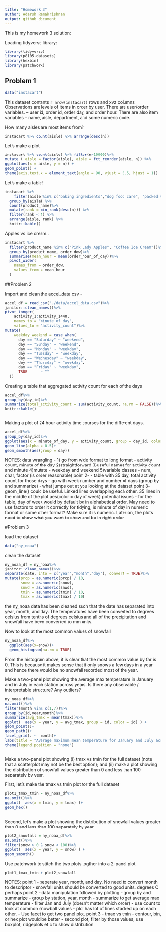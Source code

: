 ```yaml
---
title: "Homework 3"
author: Adarsh Ramakrishnan
output: github_document
---
```


This is my homework 3 solution:


Loading tidyverse library:

```r
library(tidyverse)
library(p8105.datasets)
library(hexbin)
library(patchwork)
```


## Problem 1

```r
data("instacart")
```

This dataset contants `r nrow(instacart)` rows and xyz columns
Observations are levels of items in order by user. There are user/order variables. -- user id, order id, order day, and order hour. There are also item variables -- name, aisle, department, and some numeric code. 

How many aisles are most items from?

```r
instacart %>% count(aisle) %>% arrange(desc(n))
```

Let's make a plot

```r
instacart %>% count(aisle) %>% filter(n>10000)%>%
mutate ( aisle = factor(aisle), aisle = fct_reorder(aisle, n)) %>%
ggplot(aes(x = aisle, y = n)) + 
geom_point() + 
theme(axis.text.x = element_text(angle = 90, vjust = 0.5, hjust = 1))
```

Let's make a table!

```r
instacart %>%
    filter(aisle %in% c("baking ingredients","dog food care", "packed vegetable fruits"))%>%
  group_by(aisle) %>%
  count(product_name)%>%
  mutate(rank = min_rank(desc(n))) %>%
  filter(rank < 4) %>%
  arrange(aisle, rank) %>%
  knitr::kable()
```

Apples vs ice cream..

```r
instacart %>%
  filter(product_name %in% c("Pink Lady Apples", "Coffee Ice Cream"))%>%
  group_by(product_name, order_dow)%>%
  summarise(mean_hour = mean(order_hour_of_day))%>%
  pivot_wider(
    names_from = order_dow,
    values_from = mean_hour
  )
```


##Problem 2

Import and clean the accel_data csv - 
```r
accel_df = read_csv("./data/accel_data.csv")%>% 
janitor::clean_names()%>%
pivot_longer(
    activity_1:activity_1440,
    names_to = "minute_of_day",
    values_to = "activity_count")%>%
mutate(
    weekday_weekend = case_when(
      day == "Saturday" ~ "weekend",
      day == "Sunday" ~ "weekend",
      day == "Monday" ~ "weekday",
      day == "Tuesday" ~ "weekday",
      day == "Wednesday" ~ "weekday",
      day == "Thursday" ~ "weekday",
      day == "Friday" ~ "weekday",
      TRUE      ~ ""
  ))
```

Creating a table that aggregated activity count for each of the days 

```r
accel_df%>%
group_by(day_id)%>%
summarize(total_activity_count = sum(activity_count, na.rm = FALSE))%>%
knitr::kable()
  
```
Making a plot of 24 hour activity time courses for the different days.

```r
accel_df%>%
group_by(day_id)%>%
ggplot(aes(x = minute_of_day, y = activity_count, group = day_id, color = day))+
geom_line(alpha = 0.5)+
geom_smooth(aes(group = day))
```

NOTES:
data wrangling - 
1) go from wide format to long format - activity count, minute of the day
2)straightforward
3)useful names for activity count and minute
4)mutate - weekday and weekend
5)variable classes - num, char, factor (is order reasonable)
point 2-
- table with 35 day, total activity count for those days 
- go with week number and number of days
(group by and summarize)
- what jumps out at you looking at the dataset
point 3-
geom_line() could be useful. Linked lines overlapping each other. 35 lines in the middle of the plot 
aes(color = day of week)
potential issues - 
for the table, day of week would by default be in alphabetical order. May need to use factors to order it correctly 
for tidying, is minute of day in numeric format or some other format? Make sure it is numeric. Later on, the plots need to show what you want to show and be in right order

#Problem 3

load the dataset

```r
data("ny_noaa")
```

clean the dataset

```r
ny_noaa_df = ny_noaa%>% 
janitor::clean_names()%>% 
separate(date, into = c("year","month","day"), convert = TRUE)%>%
mutate(prcp = as.numeric(prcp) / 10,
       snow = as.numeric(snow),
       snwd = as.numeric(snwd),
       tmin = as.numeric(tmin) / 10,
       tmax = as.numeric(tmax) / 10)
```

the ny_noaa data has been cleaned such that the date has separated into year, month, and day. The temperatures have been converted to degrees celsius from tenths of degrees celsius and all of the precipitation and snowfall have been converted to mm units. 

Now to look at the most common values of snowfall

```r
ny_noaa_df%>%
  ggplot(aes(x=snow))+
  geom_histogram(na.rm = TRUE)
```

From the histogram above, it is clear that the most common value by far is 0. This is because it makes sense that it only snows a few days in a year and hence there would be no snowfall recorded most of the year.

Make a two-panel plot showing the average max temperature in January and in July in each station across years. Is there any observable / interpretable structure? Any outliers?

```r
ny_noaa_df%>%
na.omit()%>%
filter(month %in% c(1,7))%>%
group_by(id,year,month)%>%
summarize(avg_tmax = mean(tmax))%>%
ggplot(  aes(x = year, y = avg_tmax, group = id, color = id) ) +
geom_point()+
geom_path()+
facet_grid(. ~  month)+
labs(title = "Average maximum mean temperature for January and July across stations and years", x = "year", y = "average maximum temperature (degrees C)") +
theme(legend.position = "none") 
      
```

Make a two-panel plot showing (i) tmax vs tmin for the full dataset (note that a scatterplot may not be the best option); and (ii) make a plot showing the distribution of snowfall values greater than 0 and less than 100 separately by year.

First, let's make the tmax vs tmin plot for the full dataset

```r
plot1_tmax_tmin = ny_noaa_df%>%
na.omit()%>%
ggplot(  aes(x = tmin, y = tmax) )+
geom_hex()
  
```

Second, let's make a plot showing the distribution of snowfall values greater than 0 and less than 100 separately by year.

```r

plot2_snowfall = ny_noaa_df%>%
na.omit()%>%
filter(snow > 0 & snow < 100)%>%
ggplot(  aes(x = year, y = snow) ) +
geom_smooth()


```


Use patchwork to stitch the two plots togther into a 2-panel plot

```r
plot1_tmax_tmin + plot2_snowfall
```


NOTES:
point 1
- seperate year, month, and day. No need to convert month to descriptor 
- snowfall units should be converted to good units. degrees C perhaps
point 2 
- data manipulation followed by plotting 
- group by and summarize
- group by station, year, month
- summarize to get average max temperature 
- filter Jan and July (doesn't matter which order)
- use count to look at common snowball values
- plot has lot of lines stacked up on each other.
- Use facet to get two panel plot.
point 3
- tmax vs tmin - contour, bin, or hex plot would be better
- second plot, filter by those values, use boxplot, ridgeplots et c to show distribution 

